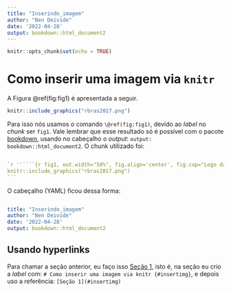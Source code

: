 ---
title: "Inserindo_imagem"
author: "Ben Deivide"
date: '2022-04-28'
output: bookdown::html_document2
---

```{r setup, include=FALSE}
knitr::opts_chunk$set(echo = TRUE)
```

# Como inserir uma imagem via `knitr` {#insertimg}

A Figura \@ref(fig:fig1) é apresentada a seguir.


```{r fig1, out.width="50%", fig.align='center', fig.cap="Logo da RBras 2017!"}
knitr::include_graphics("rbras2017.png")
```

Para isso nós usamos o comando `\@ref(fig:fig1)`, devido ao *label* no *chunk* ser `fig1`. Vale lembrar que esse resultado só é possível com o pacote [bookdown](https://pkgs.rstudio.com/bookdown/), usando no cabeçalho o *output*: `output: bookdown::html_document2`. O chunk utilizado foi:

````r

`r ''````{r fig1, out.width="50%", fig.align='center', fig.cap="Logo da RBras 2017!"}
knitr::include_graphics("rbras2017.png")
```

````


O cabeçalho (YAML) ficou dessa forma:

```yaml

title: "Inserindo_imagem"
author: "Ben Deivide"
date: '2022-04-28'
output: bookdown::html_document2

```




## Usando hyperlinks

Para chamar a seção anterior, eu faço isso [Seção 1](#insertimg), isto é, na seção eu crio a *label* com: ` # Como inserir uma imagem via knitr {#insertimg} `, e depois uso a referência: `[Seção 1](#insertimg)` 


